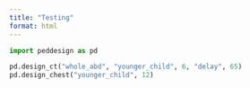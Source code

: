 ```yaml
---
title: "Testing"
format: html
---
```


```python
import peddesign as pd
```

```python
pd.design_ct("whole_abd", "younger_child", 6, "delay", 65)
pd.design_chest("younger_child", 12)
```